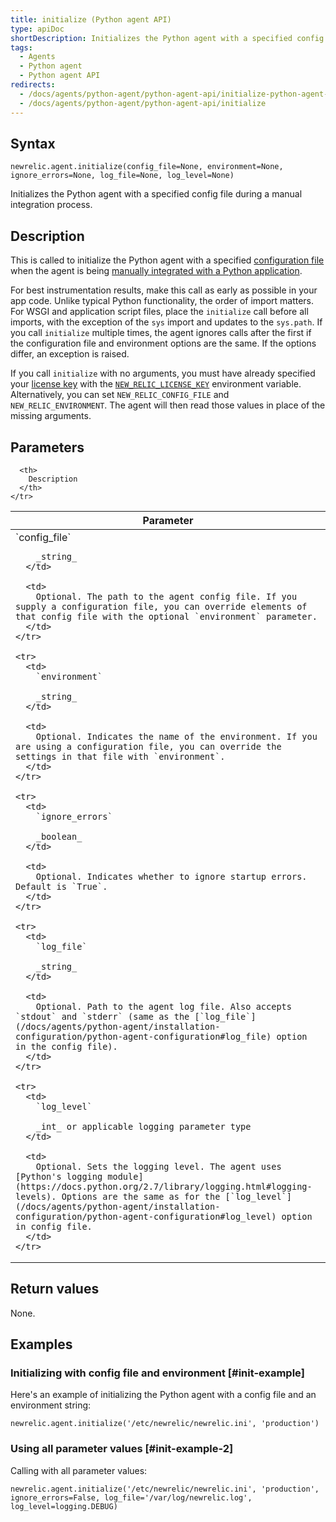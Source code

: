```yaml
---
title: initialize (Python agent API)
type: apiDoc
shortDescription: Initializes the Python agent with a specified config file during a manual integration process.
tags:
  - Agents
  - Python agent
  - Python agent API
redirects:
  - /docs/agents/python-agent/python-agent-api/initialize-python-agent-api
  - /docs/agents/python-agent/python-agent-api/initialize
---
```


## Syntax

```
newrelic.agent.initialize(config_file=None, environment=None, ignore_errors=None, log_file=None, log_level=None)
```

Initializes the Python agent with a specified config file during a manual integration process.

## Description

This is called to initialize the Python agent with a specified [configuration file](/docs/agents/python-agent/installation-configuration/python-agent-configuration#agent-configuration-file) when the agent is being [manually integrated with a Python application](/docs/agents/python-agent/installation-configuration/python-agent-integration#manual-integration).

For best instrumentation results, make this call as early as possible in your app code. Unlike typical Python functionality, the order of import matters. For WSGI and application script files, place the `initialize` call before all imports, with the exception of the `sys` import and updates to the `sys.path`. If you call `initialize` multiple times, the agent ignores calls after the first if the configuration file and environment options are the same. If the options differ, an exception is raised.

If you call `initialize` with no arguments, you must have already specified your [license key](/docs/accounts-partnerships/accounts/account-setup/license-key#find-heroku) with the [`NEW_RELIC_LICENSE_KEY`](/docs/agents/python-agent/installation-configuration/python-agent-configuration#license_key) environment variable. Alternatively, you can set `NEW_RELIC_CONFIG_FILE` and `NEW_RELIC_ENVIRONMENT`. The agent will then read those values in place of the missing arguments.

## Parameters

<Table>
  <thead>
    <tr>
      <th width="25%">
        Parameter
      </th>

      <th>
        Description
      </th>
    </tr>
  </thead>

  <tbody>
    <tr>
      <td>
        `config_file`

        _string_
      </td>

      <td>
        Optional. The path to the agent config file. If you supply a configuration file, you can override elements of that config file with the optional `environment` parameter.
      </td>
    </tr>

    <tr>
      <td>
        `environment`

        _string_
      </td>

      <td>
        Optional. Indicates the name of the environment. If you are using a configuration file, you can override the settings in that file with `environment`.
      </td>
    </tr>

    <tr>
      <td>
        `ignore_errors`

        _boolean_
      </td>

      <td>
        Optional. Indicates whether to ignore startup errors. Default is `True`.
      </td>
    </tr>

    <tr>
      <td>
        `log_file`

        _string_
      </td>

      <td>
        Optional. Path to the agent log file. Also accepts `stdout` and `stderr` (same as the [`log_file`](/docs/agents/python-agent/installation-configuration/python-agent-configuration#log_file) option in the config file).
      </td>
    </tr>

    <tr>
      <td>
        `log_level`

        _int_ or applicable logging parameter type
      </td>

      <td>
        Optional. Sets the logging level. The agent uses [Python's logging module](https://docs.python.org/2.7/library/logging.html#logging-levels). Options are the same as for the [`log_level`](/docs/agents/python-agent/installation-configuration/python-agent-configuration#log_level) option in config file.
      </td>
    </tr>
  </tbody>
</Table>

## Return values

None.

## Examples

### Initializing with config file and environment [#init-example]

Here's an example of initializing the Python agent with a config file and an environment string:

```
newrelic.agent.initialize('/etc/newrelic/newrelic.ini', 'production')
```

### Using all parameter values [#init-example-2]

Calling with all parameter values:

```
newrelic.agent.initialize('/etc/newrelic/newrelic.ini', 'production', ignore_errors=False, log_file='/var/log/newrelic.log', log_level=logging.DEBUG)
```
